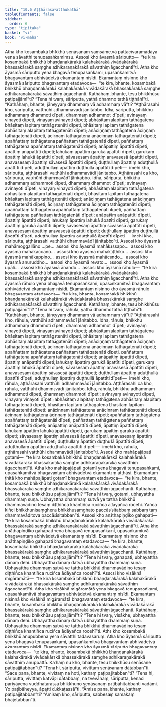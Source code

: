 ```yaml
---
title: "10.6 Aṭṭhārasavatthukathā"
tableOfContents: false
sidebar:
  order: 6
type: "tipitaka"
basket: "vi"
book: "vi-maha"
---
```



<DynamicBreadcrumb />

<Division number="468" book="vi-maha" bookNo="3" page="501">

<Paragraph number="2003" book="vi-maha">
Atha kho kosambakā bhikkhū senāsanaṃ saṃsāmetvā pattacīvaramādāya yena sāvatthi tenupasaṅkamiṃsu. Assosi kho āyasmā sāriputto—  “te kira kosambakā bhikkhū bhaṇḍanakārakā kalahakārakā vivādakārakā bhassakārakā saṃghe adhikaraṇakārakā sāvatthiṃ āgacchantī”ti. Atha kho āyasmā sāriputto yena bhagavā tenupasaṅkami, upasaṅkamitvā bhagavantaṃ abhivādetvā ekamantaṃ nisīdi. Ekamantaṃ nisinno kho āyasmā sāriputto bhagavantaṃ etadavoca—  “te kira, bhante, kosambakā bhikkhū bhaṇḍanakārakā kalahakārakā vivādakārakā bhassakārakā saṃghe adhikaraṇakārakā sāvatthiṃ āgacchanti. Kathāhaṃ, bhante, tesu bhikkhūsu paṭipajjāmī”ti? “Tena hi tvaṃ, sāriputta, yathā dhammo tathā tiṭṭhāhī”ti. “Kathāhaṃ, bhante, jāneyyaṃ dhammaṃ vā adhammaṃ vā”ti?
</Paragraph>

<Paragraph number="2004" book="vi-maha">
“Aṭṭhārasahi kho, sāriputta, vatthūhi adhammavādī jānitabbo. Idha, sāriputta, bhikkhu adhammaṃ dhammoti dīpeti, dhammaṃ adhammoti dīpeti; avinayaṃ vinayoti dīpeti, vinayaṃ avinayoti dīpeti; abhāsitaṃ alapitaṃ tathāgatena bhāsitaṃ lapitaṃ tathāgatenāti dīpeti, bhāsitaṃ lapitaṃ tathāgatena abhāsitaṃ alapitaṃ tathāgatenāti dīpeti; anāciṇṇaṃ tathāgatena āciṇṇaṃ tathāgatenāti dīpeti, āciṇṇaṃ tathāgatena anāciṇṇaṃ tathāgatenāti dīpeti; apaññattaṃ tathāgatena paññattaṃ tathāgatenāti dīpeti, paññattaṃ tathāgatena apaññattaṃ tathāgatenāti dīpeti; anāpattiṃ āpattīti dīpeti, āpattiṃ anāpattīti dīpeti; lahukaṃ āpattiṃ garukā āpattīti dīpeti, garukaṃ āpattiṃ lahukā āpattīti dīpeti; sāvasesaṃ āpattiṃ anavasesā āpattīti dīpeti, anavasesaṃ āpattiṃ sāvasesā āpattīti dīpeti; duṭṭhullaṃ āpattiṃ aduṭṭhullā āpattīti dīpeti, aduṭṭhullaṃ āpattiṃ duṭṭhullā āpattīti dīpeti—  imehi kho, sāriputta, aṭṭhārasahi vatthūhi adhammavādī jānitabbo.
</Paragraph>

<Paragraph number="2005" book="vi-maha">
Aṭṭhārasahi ca kho, sāriputta, vatthūhi dhammavādī jānitabbo. Idha, sāriputta, bhikkhu adhammaṃ adhammoti dīpeti, dhammaṃ dhammoti dīpeti; avinayaṃ avinayoti dīpeti, vinayaṃ vinayoti dīpeti; abhāsitaṃ alapitaṃ tathāgatena abhāsitaṃ alapitaṃ tathāgatenāti dīpeti, bhāsitaṃ lapitaṃ tathāgatena bhāsitaṃ lapitaṃ tathāgatenāti dīpeti; anāciṇṇaṃ tathāgatena anāciṇṇaṃ tathāgatenāti dīpeti, āciṇṇaṃ tathāgatena āciṇṇaṃ tathāgatenāti dīpeti; apaññattaṃ tathāgatena apaññattaṃ tathāgatenāti dīpeti, paññattaṃ tathāgatena paññattaṃ tathāgatenāti dīpeti; anāpattiṃ anāpattīti dīpeti, āpattiṃ āpattīti dīpeti; lahukaṃ āpattiṃ lahukā āpattīti dīpeti, garukaṃ āpattiṃ garukā āpattīti dīpeti; sāvasesaṃ āpattiṃ sāvasesā āpattīti dīpeti, anavasesaṃ āpattiṃ anavasesā āpattīti dīpeti; duṭṭhullaṃ āpattiṃ duṭṭhullā āpattīti dīpeti, aduṭṭhullaṃ āpattiṃ aduṭṭhullā āpattīti dīpeti—  imehi kho, sāriputta, aṭṭhārasahi vatthūhi dhammavādī jānitabbo”ti.
</Paragraph>

</Division>
<Division number="469" book="vi-maha" bookNo="3" page="502">

<Paragraph number="2006" book="vi-maha">
Assosi kho āyasmā mahāmoggallāno …pe…  assosi kho āyasmā mahākassapo…  assosi kho āyasmā mahākaccāno…  assosi kho āyasmā mahākoṭṭhiko…  assosi kho āyasmā mahākappino…  assosi kho āyasmā mahācundo…  assosi kho āyasmā anuruddho…  assosi kho āyasmā revato…  assosi kho āyasmā upāli…  assosi kho āyasmā ānando…  assosi kho āyasmā rāhulo—  “te kira kosambakā bhikkhū bhaṇḍanakārakā kalahakārakā vivādakārakā bhassakārakā saṃghe adhikaraṇakārakā sāvatthiṃ āgacchantī”ti. Atha kho āyasmā rāhulo yena bhagavā tenupasaṅkami, upasaṅkamitvā bhagavantaṃ abhivādetvā ekamantaṃ nisīdi. Ekamantaṃ nisinno kho āyasmā rāhulo bhagavantaṃ etadavoca—  “te kira, bhante, kosambakā bhikkhū bhaṇḍanakārakā kalahakārakā vivādakārakā bhassakārakā saṃghe adhikaraṇakārakā sāvatthiṃ āgacchanti. Kathāhaṃ, bhante, tesu bhikkhūsu paṭipajjāmī”ti? “Tena hi tvaṃ, rāhula, yathā dhammo tathā tiṭṭhāhī”ti. “Kathāhaṃ, bhante, jāneyyaṃ dhammaṃ vā adhammaṃ vā”ti?
</Paragraph>

<Paragraph number="2007" book="vi-maha">
“Aṭṭhārasahi kho, rāhula, vatthūhi adhammavādī jānitabbo. Idha, rāhula, bhikkhu adhammaṃ dhammoti dīpeti, dhammaṃ adhammoti dīpeti; avinayaṃ vinayoti dīpeti, vinayaṃ avinayoti dīpeti; abhāsitaṃ alapitaṃ tathāgatena bhāsitaṃ lapitaṃ tathāgatenāti dīpeti, bhāsitaṃ lapitaṃ tathāgatena abhāsitaṃ alapitaṃ tathāgatenāti dīpeti; anāciṇṇaṃ tathāgatena āciṇṇaṃ tathāgatenāti dīpeti, āciṇṇaṃ tathāgatena anāciṇṇaṃ tathāgatenāti dīpeti; apaññattaṃ tathāgatena paññattaṃ tathāgatenāti dīpeti, paññattaṃ tathāgatena apaññattaṃ tathāgatenāti dīpeti; anāpattiṃ āpattīti dīpeti, āpattiṃ anāpattīti dīpeti; lahukaṃ āpattiṃ garukā āpattīti dīpeti, garukaṃ āpattiṃ lahukā āpattīti dīpeti; sāvasesaṃ āpattiṃ anavasesā āpattīti dīpeti, anavasesaṃ āpattiṃ sāvasesā āpattīti dīpeti; duṭṭhullaṃ āpattiṃ aduṭṭhullā āpattīti dīpeti, aduṭṭhullaṃ āpattiṃ duṭṭhullā āpattīti dīpeti—  imehi kho, rāhula, aṭṭhārasahi vatthūhi adhammavādī jānitabbo.
</Paragraph>

<Paragraph number="2008" book="vi-maha">
Aṭṭhārasahi ca kho, rāhula, vatthūhi dhammavādī jānitabbo. Idha, rāhula, bhikkhu adhammaṃ adhammoti dīpeti, dhammaṃ dhammoti dīpeti; avinayaṃ avinayoti dīpeti, vinayaṃ vinayoti dīpeti; abhāsitaṃ alapitaṃ tathāgatena abhāsitaṃ alapitaṃ tathāgatenāti dīpeti, bhāsitaṃ lapitaṃ tathāgatena bhāsitaṃ lapitaṃ tathāgatenāti dīpeti; anāciṇṇaṃ tathāgatena anāciṇṇaṃ tathāgatenāti dīpeti, āciṇṇaṃ tathāgatena āciṇṇaṃ tathāgatenāti dīpeti; apaññattaṃ tathāgatena apaññattaṃ tathāgatenāti dīpeti, paññattaṃ tathāgatena paññattaṃ tathāgatenāti dīpeti; anāpattiṃ anāpattīti dīpeti, āpattiṃ āpattīti dīpeti; lahukaṃ āpattiṃ lahukā āpattīti dīpeti, garukaṃ āpattiṃ garukā āpattīti dīpeti; sāvasesaṃ āpattiṃ sāvasesā āpattīti dīpeti, anavasesaṃ āpattiṃ anavasesā āpattīti dīpeti; duṭṭhullaṃ āpattiṃ duṭṭhullā āpattīti dīpeti, aduṭṭhullaṃ āpattiṃ aduṭṭhullā āpattīti dīpeti—  imehi kho, rāhula, aṭṭhārasahi vatthūhi dhammavādī jānitabbo”ti.
</Paragraph>

</Division>
<Division number="470" book="vi-maha" bookNo="3" page="504">

<Paragraph number="2009" book="vi-maha">
Assosi kho mahāpajāpati gotamī—  “te kira kosambakā bhikkhū bhaṇḍanakārakā kalahakārakā vivādakārakā bhassakārakā saṃghe adhikaraṇakārakā sāvatthiṃ āgacchantī”ti. Atha kho mahāpajāpati gotamī yena bhagavā tenupasaṅkami, upasaṅkamitvā bhagavantaṃ abhivādetvā ekamantaṃ aṭṭhāsi. Ekamantaṃ ṭhitā kho mahāpajāpati gotamī bhagavantaṃ etadavoca—  “te kira, bhante, kosambakā bhikkhū bhaṇḍanakārakā kalahakārakā vivādakārakā bhassakārakā saṃghe adhikaraṇakārakā sāvatthiṃ āgacchanti. Kathāhaṃ, bhante, tesu bhikkhūsu paṭipajjāmī”ti? “Tena hi tvaṃ, gotami, ubhayattha dhammaṃ suṇa. Ubhayattha dhammaṃ sutvā ye tattha bhikkhū dhammavādino tesaṃ diṭṭhiñca khantiñca ruciñca ādāyañca rocehi. Yañca kiñci bhikkhunisaṃghena bhikkhusaṃghato paccāsīsitabbaṃ sabbaṃ taṃ dhammavāditova paccāsīsitabban”ti.
</Paragraph>

</Division>
<Division number="471" book="vi-maha" bookNo="3" page="504">

<Paragraph number="2010" book="vi-maha">
Assosi kho anāthapiṇḍiko gahapati—  “te kira kosambakā bhikkhū bhaṇḍanakārakā kalahakārakā vivādakārakā bhassakārakā saṃghe adhikaraṇakārakā sāvatthiṃ āgacchantī”ti. Atha kho anāthapiṇḍiko gahapati yena bhagavā tenupasaṅkami, upasaṅkamitvā bhagavantaṃ abhivādetvā ekamantaṃ nisīdi. Ekamantaṃ nisinno kho anāthapiṇḍiko gahapati bhagavantaṃ etadavoca—  “te kira, bhante, kosambakā bhikkhū bhaṇḍanakārakā kalahakārakā vivādakārakā bhassakārakā saṃghe adhikaraṇakārakā sāvatthiṃ āgacchanti. Kathāhaṃ, bhante, tesu bhikkhūsu paṭipajjāmī”ti? “Tena hi tvaṃ, gahapati, ubhayattha dānaṃ dehi. Ubhayattha dānaṃ datvā ubhayattha dhammaṃ suṇa. Ubhayattha dhammaṃ sutvā ye tattha bhikkhū dhammavādino tesaṃ diṭṭhiñca khantiñca ruciñca ādāyañca rocehī”ti.
</Paragraph>

</Division>
<Division number="472" book="vi-maha" bookNo="3" page="505">

<Paragraph number="2011" book="vi-maha">
Assosi kho visākhā migāramātā—  “te kira kosambakā bhikkhū bhaṇḍanakārakā kalahakārakā vivādakārakā bhassakārakā saṃghe adhikaraṇakārakā sāvatthiṃ āgacchantī”ti. Atha kho visākhā migāramātā yena bhagavā tenupasaṅkami, upasaṅkamitvā bhagavantaṃ abhivādetvā ekamantaṃ nisīdi. Ekamantaṃ nisinnā kho visākhā migāramātā bhagavantaṃ etadavoca—  “te kira, bhante, kosambakā bhikkhū bhaṇḍanakārakā kalahakārakā vivādakārakā bhassakārakā saṃghe adhikaraṇakārakā sāvatthiṃ āgacchanti. Kathāhaṃ, bhante, tesu bhikkhūsu paṭipajjāmī”ti? “Tena hi tvaṃ, visākhe, ubhayattha dānaṃ dehi. Ubhayattha dānaṃ datvā ubhayattha dhammaṃ suṇa. Ubhayattha dhammaṃ sutvā ye tattha bhikkhū dhammavādino tesaṃ diṭṭhiñca khantiñca ruciñca ādāyañca rocehī”ti.
</Paragraph>

</Division>
<Division number="473" book="vi-maha" bookNo="3" page="505">

<Paragraph number="2012" book="vi-maha">
Atha kho kosambakā bhikkhū anupubbena yena sāvatthi tadavasaruṃ. Atha kho āyasmā sāriputto yena bhagavā tenupasaṅkami, upasaṅkamitvā bhagavantaṃ abhivādetvā ekamantaṃ nisīdi. Ekamantaṃ nisinno kho āyasmā sāriputto bhagavantaṃ etadavoca—  “te kira, bhante, kosambakā bhikkhū bhaṇḍanakārakā kalahakārakā vivādakārakā bhassakārakā saṃghe adhikaraṇakārakā sāvatthiṃ anuppattā. Kathaṃ nu kho, bhante, tesu bhikkhūsu senāsane paṭipajjitabban”ti? “Tena hi, sāriputta, vivittaṃ senāsanaṃ dātabban”ti. “Sace pana, bhante, vivittaṃ na hoti, kathaṃ paṭipajjitabban”ti? “Tena hi, sāriputta, vivittaṃ katvāpi dātabbaṃ, na tvevāhaṃ, sāriputta, kenaci pariyāyena vuḍḍhatarassa bhikkhuno senāsanaṃ paṭibāhitabbanti vadāmi. Yo paṭibāheyya, āpatti dukkaṭassā”ti.
</Paragraph>

<Paragraph number="2013" book="vi-maha">
“Āmise pana, bhante, kathaṃ paṭipajjitabban”ti? “Āmisaṃ kho, sāriputta, sabbesaṃ samakaṃ bhājetabban”ti.
</Paragraph>
</Division>